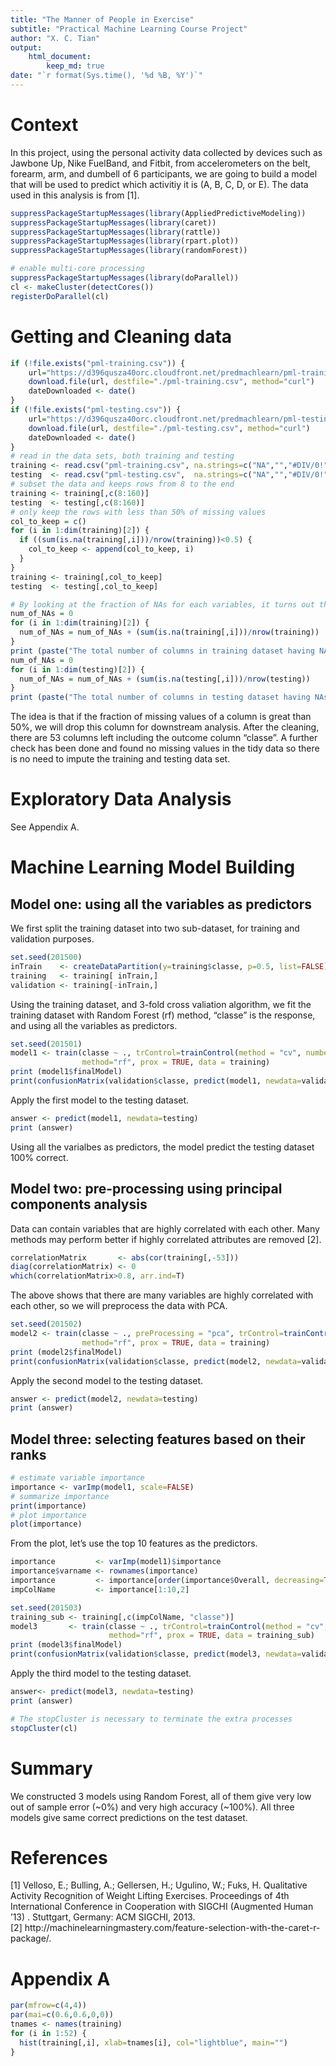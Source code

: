 ```yaml
---
title: "The Manner of People in Exercise"
subtitle: "Practical Machine Learning Course Project"
author: "X. C. Tian"
output:
    html_document:
        keep_md: true
date: "`r format(Sys.time(), '%d %B, %Y')`"
---
```


# Context
In this project, using the personal activity data collected by devices such as Jawbone Up, Nike FuelBand, and Fitbit, from accelerometers on the belt, forearm, arm, and dumbell of 6 participants, we are going to build a model that will be used to predict which activitiy it is (A, B, C, D, or E). The data used in this analysis is from [1].

```r
suppressPackageStartupMessages(library(AppliedPredictiveModeling))
suppressPackageStartupMessages(library(caret))
suppressPackageStartupMessages(library(rattle))
suppressPackageStartupMessages(library(rpart.plot))
suppressPackageStartupMessages(library(randomForest))
```

```r
# enable multi-core processing
suppressPackageStartupMessages(library(doParallel))
cl <- makeCluster(detectCores())
registerDoParallel(cl)
```

# Getting and Cleaning data
```r
if (!file.exists("pml-training.csv")) {
    url="https://d396qusza40orc.cloudfront.net/predmachlearn/pml-training.csv"
    download.file(url, destfile="./pml-training.csv", method="curl")
    dateDownloaded <- date()
}
if (!file.exists("pml-testing.csv")) {
    url="https://d396qusza40orc.cloudfront.net/predmachlearn/pml-testing.csv"
    download.file(url, destfile="./pml-testing.csv", method="curl")
    dateDownloaded <- date()
}
# read in the data sets, both training and testing
training <- read.csv("pml-training.csv", na.strings=c("NA","","#DIV/0!"), sep=",")
testing  <- read.csv("pml-testing.csv",  na.strings=c("NA","","#DIV/0!"), sep=",")
# subset the data and keeps rows from 8 to the end
training <- training[,c(8:160)]
testing  <- testing[,c(8:160)]
# only keep the rows with less than 50% of missing values
col_to_keep = c()
for (i in 1:dim(training)[2]) {
  if ((sum(is.na(training[,i]))/nrow(training))<0.5) {
    col_to_keep <- append(col_to_keep, i)
  }
}
training <- training[,col_to_keep]
testing  <- testing[,col_to_keep]

# By looking at the fraction of NAs for each variables, it turns out there are no missing values
num_of_NAs = 0
for (i in 1:dim(training)[2]) {
  num_of_NAs = num_of_NAs + (sum(is.na(training[,i]))/nrow(training))
}
print (paste("The total number of columns in training dataset having NAs is", num_of_NAs))
num_of_NAs = 0
for (i in 1:dim(testing)[2]) {
  num_of_NAs = num_of_NAs + (sum(is.na(testing[,i]))/nrow(testing))
}
print (paste("The total number of columns in testing dataset having NAs is", num_of_NAs))
```

The idea is that if the fraction of missing values of a column is great than 50%, we will drop this column for downstream analysis. After the cleaning, there are 53 columns left including the outcome column "classe". A further check has been done and found no missing values in the tidy data so there is no need to impute the training and testing data set.

# Exploratory Data Analysis
See Appendix A.

# Machine Learning Model Building
## Model one: using all the variables as predictors
We first split the training dataset into two sub-dataset, for training and validation purposes.
```r
set.seed(201500)
inTrain    <- createDataPartition(y=training$classe, p=0.5, list=FALSE)
training   <- training[ inTrain,]
validation <- training[-inTrain,]
```

Using the training dataset, and 3-fold cross valiation algorithm, we fit the training dataset with Random Forest (rf) method, "classe" is the response, and using all the variables as predictors.
```r
set.seed(201501)
model1 <- train(classe ~ ., trControl=trainControl(method = "cv", number = 3), 
                method="rf", prox = TRUE, data = training)
print (model1$finalModel)
print(confusionMatrix(validation$classe, predict(model1, newdata=validation)), digits=4)
```

Apply the first model to the testing dataset.
```r
answer <- predict(model1, newdata=testing)
print (answer)
```
Using all the varialbes as predictors, the model predict the testing dataset 100% correct.

## Model two: pre-processing using principal components analysis
Data can contain variables that are highly correlated with each other. Many methods may perform better if highly correlated attributes are removed [2].

```r
correlationMatrix       <- abs(cor(training[,-53]))
diag(correlationMatrix) <- 0
which(correlationMatrix>0.8, arr.ind=T)
```
The above shows that there are many variables are highly correlated with each other, so we will preprocess the data with PCA.
```r
set.seed(201502)
model2 <- train(classe ~ ., preProcessing = "pca", trControl=trainControl(method = "cv", number = 3), 
                method="rf", prox = TRUE, data = training)
print (model2$finalModel)
print(confusionMatrix(validation$classe, predict(model2, newdata=validation)), digits=4)
```

Apply the second model to the testing dataset.
```r
answer <- predict(model2, newdata=testing)
print (answer)
```

## Model three: selecting features based on their ranks
```r
# estimate variable importance
importance <- varImp(model1, scale=FALSE)
# summarize importance
print(importance)
# plot importance
plot(importance)
```

From the plot, let's use the top 10 features as the predictors.
```r
importance         <- varImp(model1)$importance
importance$varname <- rownames(importance) 
importance         <- importance[order(importance$Overall, decreasing=TRUE),]
impColName         <- importance[1:10,2]
```

```r
set.seed(201503)
training_sub <- training[,c(impColName, "classe")]
model3       <- train(classe ~ ., trControl=trainControl(method = "cv", number = 3), 
                      method="rf", prox = TRUE, data = training_sub)
print (model3$finalModel)
print(confusionMatrix(validation$classe, predict(model3, newdata=validation)), digits=4)
```

Apply the third model to the testing dataset.
```r
answer<- predict(model3, newdata=testing)
print (answer)
```

```r
# The stopCluster is necessary to terminate the extra processes
stopCluster(cl)
```

# Summary
We constructed 3 models using Random Forest, all of them give very low out of sample error (~0%) and very high accuracy (~100%). All three models give same correct predictions on the test dataset.

# References
[1] Velloso, E.; Bulling, A.; Gellersen, H.; Ugulino, W.; Fuks, H. Qualitative Activity Recognition of Weight Lifting Exercises. Proceedings of 4th International Conference in Cooperation with SIGCHI (Augmented Human '13) . Stuttgart, Germany: ACM SIGCHI, 2013.  
[2] http://machinelearningmastery.com/feature-selection-with-the-caret-r-package/.

# Appendix A
```r
par(mfrow=c(4,4))
par(mai=c(0.6,0.6,0,0))
tnames <- names(training)
for (i in 1:52) {
  hist(training[,i], xlab=tnames[i], col="lightblue", main="")
}
```
